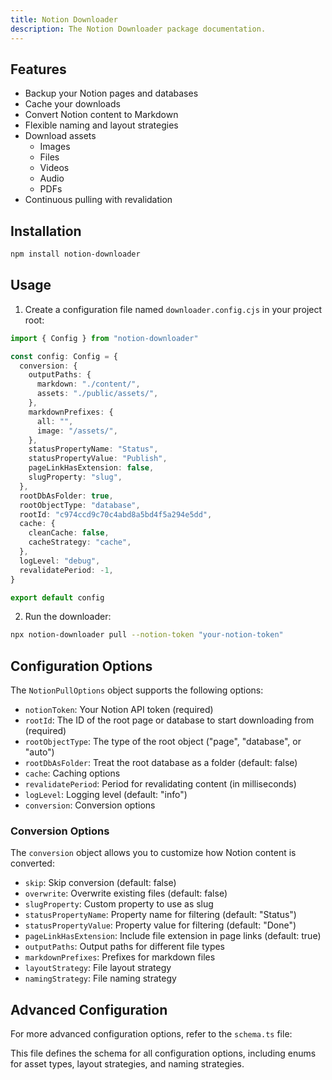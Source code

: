 ```yaml
---
title: Notion Downloader
description: The Notion Downloader package documentation.
---
```


## Features

- Backup your Notion pages and databases
- Cache your downloads
- Convert Notion content to Markdown
- Flexible naming and layout strategies
- Download assets
  - Images
  - Files
  - Videos
  - Audio
  - PDFs
- Continuous pulling with revalidation

## Installation

```bash
npm install notion-downloader
```

## Usage

1. Create a configuration file named `downloader.config.cjs` in your project root:

```typescript
import { Config } from "notion-downloader"

const config: Config = {
  conversion: {
    outputPaths: {
      markdown: "./content/",
      assets: "./public/assets/",
    },
    markdownPrefixes: {
      all: "",
      image: "/assets/",
    },
    statusPropertyName: "Status",
    statusPropertyValue: "Publish",
    pageLinkHasExtension: false,
    slugProperty: "slug",
  },
  rootDbAsFolder: true,
  rootObjectType: "database",
  rootId: "c974ccd9c70c4abd8a5bd4f5a294e5dd",
  cache: {
    cleanCache: false,
    cacheStrategy: "cache",
  },
  logLevel: "debug",
  revalidatePeriod: -1,
}

export default config
```

2. Run the downloader:

```bash
npx notion-downloader pull --notion-token "your-notion-token"
```

## Configuration Options

The `NotionPullOptions` object supports the following options:

- `notionToken`: Your Notion API token (required)
- `rootId`: The ID of the root page or database to start downloading from (required)
- `rootObjectType`: The type of the root object ("page", "database", or "auto")
- `rootDbAsFolder`: Treat the root database as a folder (default: false)
- `cache`: Caching options
- `revalidatePeriod`: Period for revalidating content (in milliseconds)
- `logLevel`: Logging level (default: "info")
- `conversion`: Conversion options

### Conversion Options

The `conversion` object allows you to customize how Notion content is converted:

- `skip`: Skip conversion (default: false)
- `overwrite`: Overwrite existing files (default: false)
- `slugProperty`: Custom property to use as slug
- `statusPropertyName`: Property name for filtering (default: "Status")
- `statusPropertyValue`: Property value for filtering (default: "Done")
- `pageLinkHasExtension`: Include file extension in page links (default: true)
- `outputPaths`: Output paths for different file types
- `markdownPrefixes`: Prefixes for markdown files
- `layoutStrategy`: File layout strategy
- `namingStrategy`: File naming strategy

## Advanced Configuration

For more advanced configuration options, refer to the `schema.ts` file:

This file defines the schema for all configuration options, including enums for asset types, layout strategies, and naming strategies.
